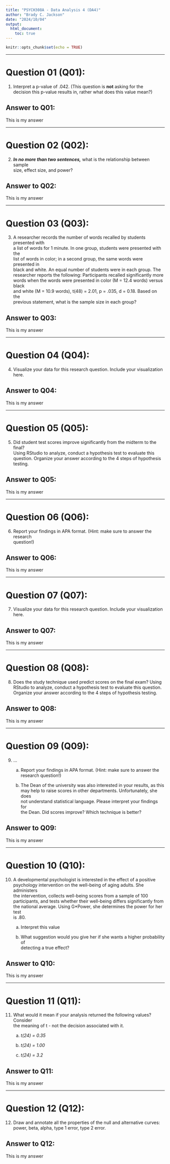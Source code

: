 ---
title: "PSYCH308A - Data Analysis 4 (DA4)"
author: "Brady C. Jackson"
date: "2024/10/04"
output: 
  html_document:
    toc: true
---

```{r setup, include=FALSE}
knitr::opts_chunk$set(echo = TRUE)
```

---

# Question 01 (Q01):

01. Interpret a p-value of .042. (This question is **not** asking for the  
    decision this p-value results in, rather what does this value mean?)

## Answer to Q01: 
This is my answer

---

# Question 02 (Q02):

2. ***In no more than two sentences,*** what is the relationship between sample  
   size, effect size, and power?

## Answer to Q02: 
This is my answer

---

# Question 03 (Q03):

03. A researcher records the number of words recalled by students presented with  
    a list of words for 1 minute. In one group, students were presented with the  
    list of words in color; in a second group, the same words were presented in  
    black and white. An equal number of students were in each group. The  
    researcher reports the following: Participants recalled significantly more  
    words when the words were presented in color (M = 12.4 words) versus black  
    and white (M = 10.9 words), t(48) = 2.01, p = .035, d = 0.18. Based on the  
    previous statement, what is the sample size in each group?

## Answer to Q03: 
This is my answer

---

# Question 04 (Q04):

04. Visualize your data for this research question. Include your visualization  
    here.

## Answer to Q04: 
This is my answer

---

# Question 05 (Q05):

05. Did student test scores improve significantly from the midterm to the final?  
    Using RStudio to analyze, conduct a hypothesis test to evaluate this  
    question. Organize your answer according to the 4 steps of hypothesis  
    testing.

## Answer to Q05: 
This is my answer

---

# Question 06 (Q06):

06. Report your findings in APA format. (Hint: make sure to answer the research  
    question!)

## Answer to Q06: 
This is my answer

---

# Question 07 (Q07):

07. Visualize your data for this research question. Include your visualization  
    here.

## Answer to Q07: 
This is my answer

---

# Question 08 (Q08):

08. Does the study technique used predict scores on the final exam? Using  
    RStudio to analyze, conduct a hypothesis test to evaluate this question.  
    Organize your answer according to the 4 steps of hypothesis testing.

## Answer to Q08: 
This is my answer

---

# Question 09 (Q09):

09. ...

    a. Report your findings in APA format. (Hint: make sure to answer the  
       research question!)
    
    b. The Dean of the university was also interested in your results, as this  
       may help to raise scores in other departments. Unfortunately, she does  
       not understand statistical language. Please interpret your findings for  
       the Dean. Did scores improve? Which technique is better?

## Answer to Q09: 
This is my answer

---

# Question 10 (Q10):

10. A developmental psychologist is interested in the effect of a positive  
    psychology intervention on the well-being of aging adults. She administers  
    the intervention, collects well-being scores from a sample of 100  
    participants, and tests whether their well-being differs significantly from  
    the national average. Using G*Power, she determines the power for her test  
    is .80. 

    a. Interpret this value 
    
    b. What suggestion would you give her if she wants a higher probability of  
       detecting a true effect?

## Answer to Q10: 
This is my answer

---

# Question 11 (Q11):

11. What would it mean if your analysis returned the following values? Consider   
    the meaning of t - not the decision associated with it.

    a. *t(24) = 0.35*
    
    b. *t(24) = 1.00*
    
    c. *t(24) = 3.2*

## Answer to Q11: 
This is my answer

---

# Question 12 (Q12):

12. Draw and annotate all the properties of the null and alternative curves:   
    power, beta, alpha, type 1 error, type 2 error. 

## Answer to Q12: 
This is my answer


